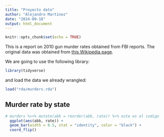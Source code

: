 ```yaml
---
title: "Proyecto dato"
author: "Alejandro Martinez"
date: "2024-09-18"
output: html_document
---
```


```r
knitr::opts_chunk$set(echo = TRUE)
```

This is a report on 2010 gun murder rates obtained from FBI reports. The original data was obtained from [this Wikipedia page](https://en.wikipedia.org/wiki/Murder_in_the_United_States_by_state).

We are going to use the following library:

```r
library(tidyverse)
```
  
and load the data we already wrangled:

```r
load("rda/murders.rda")
```

## Murder rate by state 

<!-- We note the large state to state variability by generating a barplot showing the murder rate by state: este proyecto tiene como finalidad -->

```r
# murders %><% mutate(abb = reorder(abb, rate)) %>% este es el codigo 
  ggplot(aes(abb, rate)) +
  geom_bar(width = 0.5, stat = "identity", color = "black") +
  coord_flip()
```